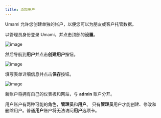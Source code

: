 ```yaml
---
title: 添加用户
---
```


Umami 允许您创建单独的帐户，以便您可以为朋友或客户托管数据。

以管理员身份登录 Umami，并点击顶部的**设置**。

![image](/images/docs/v2/navbar-settings.png)

然后导航到**用户**并点击**创建用户**按钮。

![image](/images/docs/v2/user-create.png)

填写表单详细信息并点击**保存**按钮。

![image](/images/docs/v2/user-create-form.png)

新账户将拥有自己的仪表板和网站，与 **admin** 账户分开。

用户账户有两种可能的角色，**管理员**和**用户**。
只有**管理员**用户才能创建、修改和删除用户。普通**用户**账户将无法访问**用户**选项卡。
